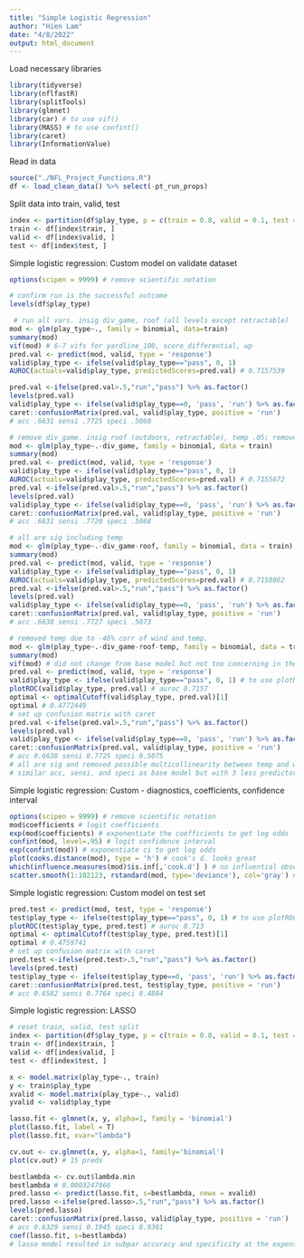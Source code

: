 ```yaml
---
title: "Simple Logistic Regression"
author: "Hien Lam"
date: "4/8/2022"
output: html_document
---
```

Load necessary libraries
```r
library(tidyverse)
library(nflfastR)
library(splitTools)
library(glmnet)
library(car) # to use vif()
library(MASS) # to use confint()
library(caret)
library(InformationValue)
```
Read in data
```r
source("./NFL_Project_Functions.R")
df <- load_clean_data() %>% select(-pt_run_props)
```
Split data into train, valid, test
```r
index <- partition(df$play_type, p = c(train = 0.8, valid = 0.1, test = 0.1), seed = 42) 
train <- df[index$train, ]
valid <- df[index$valid, ]
test <- df[index$test, ]
```
Simple logistic regression: Custom model on validate dataset
```r
options(scipen = 9999) # remove scientific notation

# confirm run is the successful outcome
levels(df$play_type)

 # run all vars. insig div_game, roof (all levels except retractable)
mod <- glm(play_type~., family = binomial, data=train)
summary(mod)
vif(mod) # 6-7 vifs for yardline_100, score_differential, wp
pred.val <- predict(mod, valid, type = 'response')
valid$play_type <- ifelse(valid$play_type=="pass", 0, 1)
AUROC(actuals=valid$play_type, predictedScores=pred.val) # 0.7157539

pred.val <-ifelse(pred.val>.5,"run","pass") %>% as.factor()
levels(pred.val)
valid$play_type <- ifelse(valid$play_type==0, 'pass', 'run') %>% as.factor()
caret::confusionMatrix(pred.val, valid$play_type, positive = 'run')
# acc .6631 sensi .7725 speci .5060

# remove div_game. insig roof (outdoors, retractable), temp .05; remove roof
mod <- glm(play_type~.-div_game, family = binomial, data = train) 
summary(mod)
pred.val <- predict(mod, valid, type = 'response')
valid$play_type <- ifelse(valid$play_type=="pass", 0, 1)
AUROC(actuals=valid$play_type, predictedScores=pred.val) # 0.7155672
pred.val <-ifelse(pred.val>.5,"run","pass") %>% as.factor()
levels(pred.val)
valid$play_type <- ifelse(valid$play_type==0, 'pass', 'run') %>% as.factor()
caret::confusionMatrix(pred.val, valid$play_type, positive = 'run')
# acc .6631 sensi .7720 speci .5068

# all are sig including temp
mod <- glm(play_type~.-div_game-roof, family = binomial, data = train)
summary(mod)
pred.val <- predict(mod, valid, type = 'response')
valid$play_type <- ifelse(valid$play_type=="pass", 0, 1)
AUROC(actuals=valid$play_type, predictedScores=pred.val) # 0.7158862
pred.val <-ifelse(pred.val>.5,"run","pass") %>% as.factor()
levels(pred.val)
valid$play_type <- ifelse(valid$play_type==0, 'pass', 'run') %>% as.factor()
caret::confusionMatrix(pred.val, valid$play_type, positive = 'run')
# acc .6638 sensi .7727 speci .5073

# removed temp due to -46% corr of wind and temp.
mod <- glm(play_type~.-div_game-roof-temp, family = binomial, data = train)
summary(mod)
vif(mod) # did not change from base model but not too concerning in the first place
pred.val <- predict(mod, valid, type = 'response')
valid$play_type <- ifelse(valid$play_type=="pass", 0, 1) # to use plotROC()
plotROC(valid$play_type, pred.val) # auroc 0.7157
optimal <- optimalCutoff(valid$play_type, pred.val)[1]
optimal # 0.4772449
# set up confusion matrix with caret
pred.val <-ifelse(pred.val>.5,"run","pass") %>% as.factor()
levels(pred.val)
valid$play_type <- ifelse(valid$play_type==0, 'pass', 'run') %>% as.factor()
caret::confusionMatrix(pred.val, valid$play_type, positive = 'run')
# acc 0.6638 sensi 0.7725 speci 0.5075
# all are sig and removed possible multicollinearity between temp and wind
# similar acc, sensi, and speci as base model but with 3 less predictors
```
Simple logistic regression: Custom - diagnostics, coefficients, confidence interval
```r
options(scipen = 9999) # remove scientific notation
mod$coefficients # logit coefficients
exp(mod$coefficients) # exponentiate the coefficients to get log odds
confint(mod, level=.95) # logit confidence interval
exp(confint(mod)) # exponentiate ci to get log odds
plot(cooks.distance(mod), type = 'h') # cook's d. looks great
which(influence.measures(mod)$is.inf[,'cook.d'] ) # no influential observations
scatter.smooth(1:102123, rstandard(mod, type='deviance'), col='gray') # residuals
```
Simple logistic regression: Custom model on test set
```r
pred.test <- predict(mod, test, type = 'response')
test$play_type <- ifelse(test$play_type=="pass", 0, 1) # to use plotROC()
plotROC(test$play_type, pred.test) # auroc 0.713
optimal <- optimalCutoff(test$play_type, pred.test)[1]
optimal # 0.4759741
# set up confusion matrix with caret
pred.test <-ifelse(pred.test>.5,"run","pass") %>% as.factor()
levels(pred.test)
test$play_type <- ifelse(test$play_type==0, 'pass', 'run') %>% as.factor()
caret::confusionMatrix(pred.test, test$play_type, positive = 'run')
# acc 0.6582 sensi 0.7764 speci 0.4884
```
Simple logistic regression: LASSO
```r
# reset train, valid, test split
index <- partition(df$play_type, p = c(train = 0.8, valid = 0.1, test = 0.1), seed = 42) 
train <- df[index$train, ]
valid <- df[index$valid, ]
test <- df[index$test, ]

x <- model.matrix(play_type~., train)
y <- train$play_type
xvalid <- model.matrix(play_type~., valid)
yvalid <- valid$play_type

lasso.fit <- glmnet(x, y, alpha=1, family = 'binomial')
plot(lasso.fit, label = T)
plot(lasso.fit, xvar="lambda")

cv.out <- cv.glmnet(x, y, alpha=1, family='binomial')
plot(cv.out) # 15 preds

bestlambda <- cv.out$lambda.min
bestlambda # 0.0003247966
pred.lasso <- predict(lasso.fit, s=bestlambda, newx = xvalid)
pred.lasso <-ifelse(pred.lasso>.5,"run","pass") %>% as.factor()
levels(pred.lasso)
caret::confusionMatrix(pred.lasso, valid$play_type, positive = 'run')
# acc 0.6329 sensi 0.1945 speci 0.9381
coef(lasso.fit, s=bestlambda) 
# lasso model resulted in subpar accuracy and specificity at the expense of sensitivity
```
